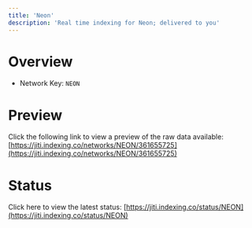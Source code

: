 ```yaml
---
title: 'Neon'
description: 'Real time indexing for Neon; delivered to you'
---
```


# Overview
- Network Key: `NEON`

# Preview
Click the following link to view a preview of the raw data available: [https://jiti.indexing.co/networks/NEON/361655725](https://jiti.indexing.co/networks/NEON/361655725)

# Status
Click here to view the latest status: [https://jiti.indexing.co/status/NEON](https://jiti.indexing.co/status/NEON)
